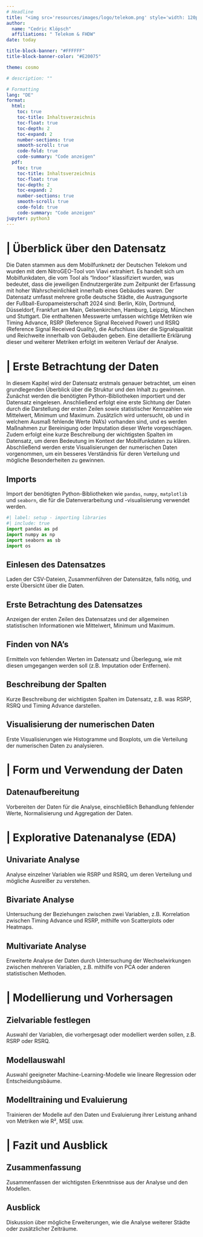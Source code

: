 ```yaml
---
# Headline
title: "<img src='resources/images/logo/telekom.png' style='width: 120px; height: auto;'> <span style='padding-left: 100px; padding-right: 100px;'>Hotel Indoor Analyse</span> <img src='resources/images/logo/fhdw.png' style='width: 120px; height: auto;'>"
author: 
  name: "Cedric Klöpsch"
  affiliations: " Telekom & FHDW"
date: today

title-block-banner: "#FFFFFF"
title-block-banner-color: "#E20075"

theme: cosmo

# description: ""

# Formatting
lang: "DE"
format:
  html:
    toc: true
    toc-title: Inhaltsverzeichnis 
    toc-float: true
    toc-depth: 2
    toc-expand: 2
    number-sections: true
    smooth-scroll: true
    code-fold: true
    code-summary: "Code anzeigen"
  pdf:
    toc: true
    toc-title: Inhaltsverzeichnis 
    toc-float: true
    toc-depth: 2
    toc-expand: 2
    number-sections: true
    smooth-scroll: true
    code-fold: true
    code-summary: "Code anzeigen"
jupyter: python3
---
```


# | Überblick über den Datensatz
Die Daten stammen aus dem Mobilfunknetz der Deutschen Telekom und wurden mit dem NitroGEO-Tool von Viavi extrahiert. Es handelt sich um Mobilfunkdaten, die vom Tool als "Indoor" klassifiziert wurden, was bedeutet, dass die jeweiligen Endnutzergeräte zum Zeitpunkt der Erfassung mit hoher Wahrscheinlichkeit innerhalb eines Gebäudes waren. Der Datensatz umfasst mehrere große deutsche Städte, die Austragungsorte der Fußball-Europameisterschaft 2024 sind: Berlin, Köln, Dortmund, Düsseldorf, Frankfurt am Main, Gelsenkirchen, Hamburg, Leipzig, München und Stuttgart. Die enthaltenen Messwerte umfassen wichtige Metriken wie Timing Advance, RSRP (Reference Signal Received Power) und RSRQ (Reference Signal Received Quality), die Aufschluss über die Signalqualität und Reichweite innerhalb von Gebäuden geben. Eine detaillierte Erklärung dieser und weiterer Metriken erfolgt im weiteren Verlauf der Analyse.

# | Erste Betrachtung der Daten
In diesem Kapitel wird der Datensatz erstmals genauer betrachtet, um einen grundlegenden Überblick über die Struktur und den Inhalt zu gewinnen. Zunächst werden die benötigten Python-Bibliotheken importiert und der Datensatz eingelesen. Anschließend erfolgt eine erste Sichtung der Daten durch die Darstellung der ersten Zeilen sowie statistischer Kennzahlen wie Mittelwert, Minimum und Maximum. Zusätzlich wird untersucht, ob und in welchem Ausmaß fehlende Werte (NA’s) vorhanden sind, und es werden Maßnahmen zur Bereinigung oder Imputation dieser Werte vorgeschlagen. Zudem erfolgt eine kurze Beschreibung der wichtigsten Spalten im Datensatz, um deren Bedeutung im Kontext der Mobilfunkdaten zu klären. Abschließend werden erste Visualisierungen der numerischen Daten vorgenommen, um ein besseres Verständnis für deren Verteilung und mögliche Besonderheiten zu gewinnen.

## Imports
Import der benötigten Python-Bibliotheken wie `pandas`, `numpy`, `matplotlib` und `seaborn`, die für die Datenverarbeitung und -visualisierung verwendet werden.

```python
#| label: setup - importing libraries
#| include: true
import pandas as pd
import numpy as np
import seaborn as sb
import os
```

## Einlesen des Datensatzes
Laden der CSV-Dateien, Zusammenführen der Datensätze, falls nötig, und erste Übersicht über die Daten.

## Erste Betrachtung des Datensatzes
Anzeigen der ersten Zeilen des Datensatzes und der allgemeinen statistischen Informationen wie Mittelwert, Minimum und Maximum.

## Finden von NA’s
Ermitteln von fehlenden Werten im Datensatz und Überlegung, wie mit diesen umgegangen werden soll (z.B. Imputation oder Entfernen).

## Beschreibung der Spalten
Kurze Beschreibung der wichtigsten Spalten im Datensatz, z.B. was RSRP, RSRQ und Timing Advance darstellen.

## Visualisierung der numerischen Daten
Erste Visualisierungen wie Histogramme und Boxplots, um die Verteilung der numerischen Daten zu analysieren.

# | Form und Verwendung der Daten
## Datenaufbereitung
Vorbereiten der Daten für die Analyse, einschließlich Behandlung fehlender Werte, Normalisierung und Aggregation der Daten.

# | Explorative Datenanalyse (EDA)
## Univariate Analyse
Analyse einzelner Variablen wie RSRP und RSRQ, um deren Verteilung und mögliche Ausreißer zu verstehen.

## Bivariate Analyse
Untersuchung der Beziehungen zwischen zwei Variablen, z.B. Korrelation zwischen Timing Advance und RSRP, mithilfe von Scatterplots oder Heatmaps.

## Multivariate Analyse
Erweiterte Analyse der Daten durch Untersuchung der Wechselwirkungen zwischen mehreren Variablen, z.B. mithilfe von PCA oder anderen statistischen Methoden.

# | Modellierung und Vorhersagen
## Zielvariable festlegen
Auswahl der Variablen, die vorhergesagt oder modelliert werden sollen, z.B. RSRP oder RSRQ.

## Modellauswahl
Auswahl geeigneter Machine-Learning-Modelle wie lineare Regression oder Entscheidungsbäume.

## Modelltraining und Evaluierung
Trainieren der Modelle auf den Daten und Evaluierung ihrer Leistung anhand von Metriken wie R², MSE usw.

# | Fazit und Ausblick
## Zusammenfassung
Zusammenfassen der wichtigsten Erkenntnisse aus der Analyse und den Modellen.

## Ausblick
Diskussion über mögliche Erweiterungen, wie die Analyse weiterer Städte oder zusätzlicher Zeiträume.